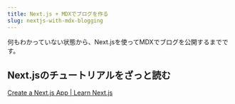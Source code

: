 ```yaml
---
title: Next.js + MDXでブログを作る
slug: nextjs-with-mdx-blogging
---
```


何もわかっていない状態から、Next.jsを使ってMDXでブログを公開するまでです。

## Next.jsのチュートリアルをざっと読む


[Create a Next\.js App \| Learn Next\.js](https://nextjs.org/learn/basics/create-nextjs-app)
